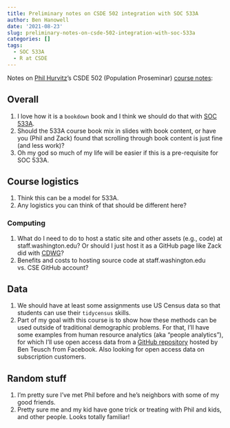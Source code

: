 ```yaml
---
title: Preliminary notes on CSDE 502 integration with SOC 533A
author: Ben Hanowell
date: '2021-08-23'
slug: preliminary-notes-on-csde-502-integration-with-soc-533a
categories: []
tags:
  - SOC 533A
  - R at CSDE
---
```


Notes on [Phil Hurvitz](https://urbdp.be.uw.edu/people/philip-m-hurvitz/)'s CSDE 502 (Population Proseminar) [course notes](http://staff.washington.edu/phurvitz/csde502_winter_2021/):

## Overall

1. I love how it is a `bookdown` book and I think we should do that with [SOC 533A](https://soc.washington.edu/courses/2019/winter/soc/533/a).
1. Should the 533A course book mix in slides with book content, or have you (Phil and Zack) found that scrolling through book content is just fine (and less work)?
1. Oh my god so much of my life will be easier if this is a pre-requisite for SOC 533A.

## Course logistics

1. Think this can be a model for 533A.
1. Any logistics you can think of that should be different here?

### Computing

1. What do I need to do to host a static site and other assets (e.g., code) at staff.washington.edu? Or should I just host it as a GitHub page like Zack did with [CDWG](https://csde-uw.github.io/computational-demography/)?
1. Benefits and costs to hosting source code at staff.washington.edu vs. CSE GitHub account?

## Data

1. We should have at least some assignments use US Census data so that students can use their `tidycensus` skills.
1. Part of my goal with this course is to show how these methods can be used outside of traditional demographic problems. For that, I'll have some examples from human resource analytics (aka "people analytics"), for which I'll use open access data from a [GitHub repository](https://github.com/teuschb/hr_data/blob/master/datasets/MFG10YearTerminationData.csv) hosted by Ben Teusch from Facebook. Also looking for open access data on subscription customers.

## Random stuff

1. I'm pretty sure I've met Phil before and he's neighbors with some of my good friends.
1. Pretty sure me and my kid have gone trick or treating with Phil and kids, and other people. Looks totally familiar!
